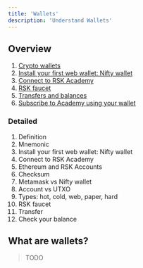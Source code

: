 ---
title: 'Wallets'
description: 'Understand Wallets'
---

## Overview

1. [Crypto wallets](/courses/dev/01/understand-wallets)
2. [Install your first web wallet: Nifty wallet](/courses/dev/01/install-web-wallet)
3. [Connect to RSK Academy](/courses/dev/01/connecting-to-academy)
4. [RSK faucet](/courses/dev/01/rsk-faucet)
5. [Transfers and balances](/courses/dev/01/first-transfer)
6. [Subscribe to Academy using your wallet](/courses/dev/01/subscribe-to-academy)

### Detailed

1. Definition
2. Mnemonic
3. Install your first web wallet: Nifty wallet
4. Connect to RSK Academy
5. Ethereum and RSK Accounts
6. Checksum
7. Metamask vs Nifty wallet
8. Account vs UTXO
9. Types: hot, cold, web, paper, hard
10. RSK faucet
11. Transfer
12. Check your balance

## What are wallets?

> TODO
